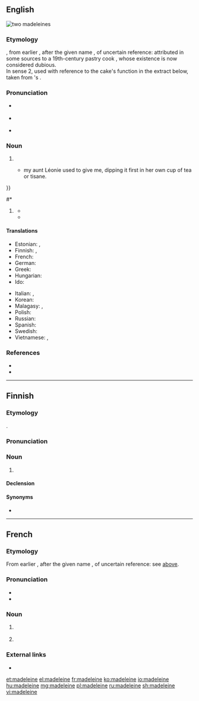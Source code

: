 {{also|Madeleine}}
==English==
{{was wotd|2008|May|6}}
[[Image:Madeleines de Commercy.jpg|thumb|two '''madeleines''']]
{{wikipedia|madeleine (cake)|madeleine}}

===Etymology===
{{bor|en|fr|madeleine}}, from earlier {{m|fr|gâteau à la Madeleine}}, after the given name {{m|fr|Madeleine||Magdalene}}, of uncertain reference: attributed in some sources to a 19th-century pastry cook {{w|Madeleine Paulmier|lang=fr}}, whose existence is now considered dubious.<br/>In sense 2, used with reference to the cake's function in the extract below, taken from {{w|Marcel Proust}}'s ''{{w|In Search of Lost Time}}''.

===Pronunciation===
* {{a|UK}} {{IPA|/ˈmadəleɪn/|/ˈmad(ə)lɛn/|lang=en}}
* {{a|US}} {{IPA|/ˈmædələn/|/ˌmædəˈleɪn/|lang=en}}
* {{audio|en-us-madeleine.ogg|Audio (US)|lang=en}}

===Noun===
{{en-noun}}

# {{def|A type of small [[gateau]] or [[sponge cake]], often shaped like an elongated [[scallop]] shell.}}
#* {{quote-book
|year=1981
|author2=CK Scott Moncrieff & Terence Kilmartin (translators)
|author=Marcel Proust
|authorlink=Marcel Proust
|title={{w|Swann's Way}}
|publisher=Folio Society
|year_published=2005
|page=44
|passage=And suddenly the memory revealed itself. The taste was that of the little piece of '''madeleine''' which on Sunday mornings at Combray {{...}} my aunt Léonie used to give me, dipping it first in her own cup of tea or tisane.
}}
#* {{quote-book
|year=2003
|author=Emily Luchetti
|authorlink=Emily Luchetti
|title=A Passion for Desserts
|publisher=Chronicle Books
|page=20
|passage='''Madeleine''' batter can be made in advance and refrigerated.
}}
# {{lb|en|figuratively}} {{def|Something which [[bring back|brings back]] a [[memory]]; a source of [[nostalgia]] or [[evocative]] memories.}}
#* {{quote-book
|year=2001
|author=James Carroll
|authorlink=James Carroll (author)
|title={{w|Constantine's Sword}}
|publisher=Houghton-Mifflin
|page=223
|passage=The Robe was thus fixed in my mind as a symbol, and in my memory as a '''madeleine''', of Jewish evil.
}}
#* {{quote-book
|year=2005
|author=Roger Ebert
|authorlink=Roger Ebert
|title=Rogert Ebert's Movie Yearbook
|page=784
|passage=Every five years or so, in the middle of another task, I'll look at them and a particular cover will bring memory flooding back like a '''madeleine'''.
}}

====Translations====
{{trans-top|small gateau in the shape of a scallop shell}}
* Estonian: {{t+|et|madeleine}}, {{t|et|vahvlikook}}
* Finnish: {{t|fi|madeleine}}, {{t|fi|madeleine-leivos}}
* French: {{t+|fr|madeleine|f}}
* German: {{t|de|Madeleine|f}}
* Greek: {{t|el|μανταλένα|f}}
* Hungarian: {{t+|hu|madeleine}}
* Ido: {{t+|io|madeleno}}
{{trans-mid}}
* Italian: {{t|it|madeleine|f}}, {{t|it|maddalena|f}}
* Korean: {{t|ko|마들렌}}
* Malagasy: {{t|mg|madelenino}}, {{t+|mg|madelenina}}
* Polish: {{t|pl|magdalenka|f}}
* Russian: {{t|ru|мадле́н|m}}
* Spanish: {{t+|es|magdalena|f}}
* Swedish: {{t|sv|madeleinekaka|c}}
* Vietnamese: {{t|vi|bánh mađơlen}}, {{t|vi|mađơlen}}
{{trans-bottom}}

===References===
* {{R:Oxford Dictionaries Online}}
* {{R:TLFi}}

{{catlangcode|en|Cakes and pastries}}

----

==Finnish==
{{wikipedia|lang=fi}}

===Etymology===
{{bor|fi|fr|madeleine}}.

===Pronunciation===
{{rfp|fi}}

===Noun===
{{fi-noun}}

# {{l|en|madeleine}} {{gloss|small gateau in the shape of a scallop shell}}

====Declension====
{{fi-decl-nalle|madelein|||a}}

====Synonyms====
* {{l|fi|madeleine-[[leivos]]}}

{{catlangcode|fi|Cakes and pastries}}

----

==French==

===Etymology===
From earlier {{m|fr|gâteau à la Madeleine}}, after the given name {{m|fr|Madeleine||Magdalene}}, of uncertain reference: see [[#English#Etymology|above]].

===Pronunciation===
{{wikipedia|madeleine (cuisine)|madeleine|lang=fr}}
* {{fr-IPA}}
* {{rhymes|ɛn|lang=fr}}

===Noun===
{{fr-noun|f}}

# {{l|en|madeleine}} {{gloss|small gateau in the shape of a scallop shell}}
# {{lb|fr|figuratively}} {{l|en|madeleine}} {{gloss|something which brings back a memory}}

===External links===
* {{R:TLFi}}

{{catlangname|fr|eponyms}}
{{catlangcode|fr|Cakes and pastries}}

[[et:madeleine]]
[[el:madeleine]]
[[fr:madeleine]]
[[ko:madeleine]]
[[io:madeleine]]
[[hu:madeleine]]
[[mg:madeleine]]
[[pl:madeleine]]
[[ru:madeleine]]
[[sh:madeleine]]
[[vi:madeleine]]